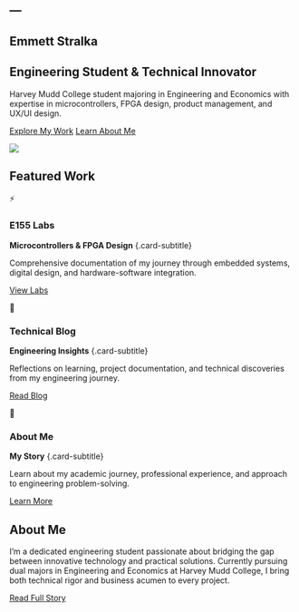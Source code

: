 ---
---

::: {.hero-section}
::: {.hero-content}
::: {.hero-text}
::: {.hero-name-container}
# Emmett Stralka {.hero-title}
:::

::: {.hero-subtitle-container}
## Engineering Student & Technical Innovator {.hero-subtitle}
:::

::: {.hero-description}
Harvey Mudd College student majoring in Engineering and Economics with expertise in microcontrollers, FPGA design, product management, and UX/UI design.
:::

::: {.hero-actions}
[Explore My Work](#featured-work){.btn .btn-primary}
[Learn About Me](about.qmd){.btn .btn-secondary}
:::

:::

![](images/headshot.jpg){.hero-image}

:::
:::
::: {.featured-section #featured-work}
## Featured Work {.section-title}

::: {.featured-grid}
::: {.featured-card .scroll-animate-left}
::: {.featured-card-content}
::: {.featured-icon}
⚡
:::
### E155 Labs
**Microcontrollers & FPGA Design** {.card-subtitle}

Comprehensive documentation of my journey through embedded systems, digital design, and hardware-software integration.

[View Labs](labs.qmd){.featured-link}
:::
:::

::: {.featured-card .scroll-animate-scale}
::: {.featured-card-content}
::: {.featured-icon}
📝
:::
### Technical Blog
**Engineering Insights** {.card-subtitle}

Reflections on learning, project documentation, and technical discoveries from my engineering journey.

[Read Blog](blog.qmd){.featured-link}
:::
:::

::: {.featured-card .scroll-animate-right}
::: {.featured-card-content}
::: {.featured-icon}
🎯
:::
### About Me
**My Story** {.card-subtitle}

Learn about my academic journey, professional experience, and approach to engineering problem-solving.

[Learn More](about.qmd){.featured-link}
:::
:::
:::
:::

::: {.about-preview .scroll-animate}
## About Me {.section-title}

I'm a dedicated engineering student passionate about bridging the gap between innovative technology and practical solutions. Currently pursuing dual majors in Engineering and Economics at Harvey Mudd College, I bring both technical rigor and business acumen to every project.

[Read Full Story](about.qmd){.btn .btn-secondary}
:::

<script src="scroll-animations.js"></script>


